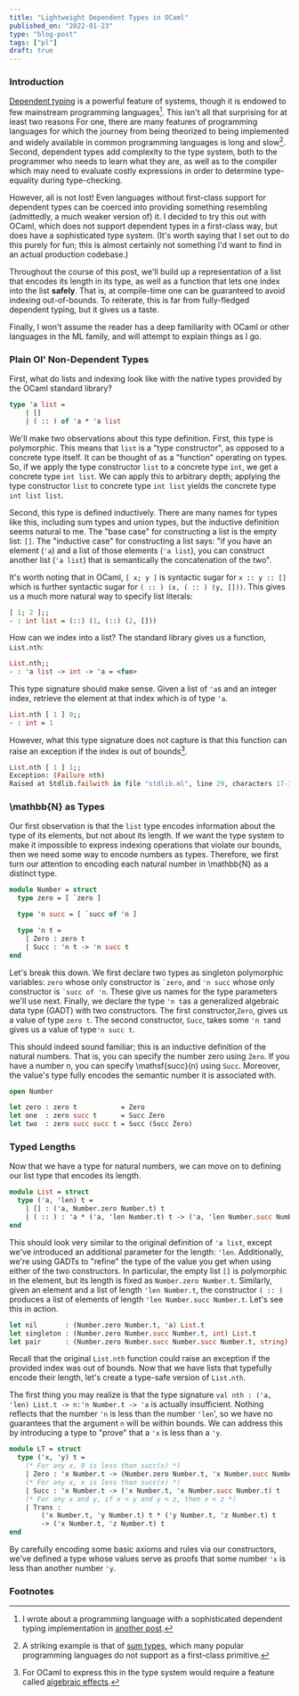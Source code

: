 ```yaml
---
title: "Lightweight Dependent Types in OCaml"
published_on: "2022-01-23"
type: "blog-post"
tags: ["pl"]
draft: true
---
```



### Introduction

[Dependent typing](https://en.wikipedia.org/wiki/Dependent_type) is a powerful
feature of systems, though it is endowed to few mainstream programming
languages[^1]. This isn't all that surprising for at least two reasons For one,
there are many features of programming languages for which the journey from
being theorized to being implemented and widely available in common programming
languages is long and slow[^2]. Second, dependent types add complexity to the
type system, both to the programmer who needs to learn what they are, as well as
to the compiler which may need to evaluate costly expressions in order to
determine type-equality during type-checking.

However, all is not lost! Even languages without first-class support for
dependent types can be coerced into providing something resembling (admittedly,
a much weaker version of) it. I decided to try this out with OCaml, which does
not support dependent types in a first-class way, but does have a sophisticated
type system. (It's worth saying that I set out to do this purely for fun; this
is almost certainly not something I'd want to find in an actual production
codebase.)

Throughout the course of this post, we'll build up a representation of a list
that encodes its length in its type, as well as a function that lets one index
into the list **safely**. That is, at compile-time one can be guaranteed to
avoid indexing out-of-bounds. To reiterate, this is far from fully-fledged
dependent typing, but it gives us a taste.

Finally, I won't assume the reader has a deep familiarity with OCaml or other
languages in the ML family, and will attempt to explain things as I go.

### Plain Ol' Non-Dependent Types

First, what do lists and indexing look like with the native types provided by
the OCaml standard library?

```ocaml
type 'a list =
    | []
    | ( :: ) of 'a * 'a list
```

We'll make two observations about this type definition. First, this type is
polymorphic. This means that `list` is a "type constructor", as opposed to a
concrete type itself. It can be thought of as a "function" operating on types.
So, if we apply the type constructor `list` to a concrete type `int`, we get a
concrete type `int list`. We can apply this to arbitrary depth; applying the
type constructor `list` to concrete type `int list` yields the concrete type
`int list list`.

Second, this type is defined inductively. There are many names for types like
this, including sum types and union types, but the inductive definition seems
natural to me. The "base case" for constructing a list is the empty list: `[]`.
The "inductive case" for constructing a list says: "if you have an element
(`'a`) and a list of those elements (`'a list`), you can construct another list
(`'a list`) that is semantically the concatenation of the two".

It's worth noting that in OCaml, `[ x; y ]` is syntactic sugar for `x :: y :: []` which is further syntactic sugar for `( :: ) (x, ( :: ) (y, []))`. This
gives us a much more natural way to specify list literals:

```ocaml
[ 1; 2 ];;
- : int list = (::) (1, (::) (2, []))
```

How can we index into a list? The standard library gives us a function, `List.nth`:

```ocaml
List.nth;;
- : 'a list -> int -> 'a = <fun>
```

This type signature should make sense. Given a list of `'a`s and an integer
index, retrieve the element at that index which is of type `'a`.

```ocaml
List.nth [ 1 ] 0;;
- : int = 1
```

However, what this type signature does not capture is that this function can
raise an exception if the index is out of bounds[^3].

```ocaml
List.nth [ 1 ] 1;;
Exception: (Failure nth)
Raised at Stdlib.failwith in file "stdlib.ml", line 29, characters 17-33
```

### <IM>\mathbb{N}</IM> as Types

Our first observation is that the `list` type encodes information about the type
of its elements, but not about its length. If we want the type system to make it
impossible to express indexing operations that violate our bounds, then we need
some way to encode numbers as types. Therefore, we first turn our attention to
encoding each natural number in <IM>\mathbb{N}</IM> as a distinct type.

```ocaml
module Number = struct
  type zero = [ `zero ]

  type 'n succ = [ `succ of 'n ]

  type 'n t =
    | Zero : zero t
    | Succ : 'n t -> 'n succ t
end
```

Let's break this down. We first declare two types as singleton polymorphic
variables: `zero` whose only constructor is `` `zero ``, and `'n succ` whose
only constructor is `` `succ of 'n ``. These give us names for the type
parameters we'll use next. Finally, we declare the type `'n t`as a generalized
algebraic data type (GADT) with two constructors. The first constructor,`Zero`,
gives us a value of type `zero t`. The second constructor, `Succ`, takes some
`'n t`and gives us a value of type`'n succ t`.

This should indeed sound familiar; this is an inductive definition of the
natural numbers. That is, you can specify the number zero using `Zero`. If you
have a number <IM>n</IM>, you can specify <IM>\mathsf{succ}(n)</IM> using `Succ`.
Moreover, the value's type fully encodes the semantic number it is associated
with.

```ocaml
open Number

let zero : zero t           = Zero
let one  : zero succ t      = Succ Zero
let two  : zero succ succ t = Succ (Succ Zero)
```

### Typed Lengths

Now that we have a type for natural numbers, we can move on to defining our list
type that encodes its length.

```ocaml
module List = struct
  type ('a, 'len) t =
    | [] : ('a, Number.zero Number.t) t
    | ( :: ) : 'a * ('a, 'len Number.t) t -> ('a, 'len Number.succ Number.t) t
end
```

This should look very similar to the original definition of `'a list`, except
we've introduced an additional parameter for the length: `'len`. Additionally,
we're using GADTs to "refine" the type of the value you get when using either of
the two constructors. In particular, the empty list `[]` is polymorphic in the
element, but its length is fixed as `Number.zero Number.t`. Similarly, given an
element and a list of length `'len Number.t`, the constructor `( :: )` produces
a list of elements of length `'len Number.succ Number.t`. Let's see this in
action.

```ocaml
let nil       : (Number.zero Number.t, 'a) List.t                             = List.[]
let singleton : (Number.zero Number.succ Number.t, int) List.t                = List.[ 1 ]
let pair      : (Number.zero Number.succ Number.succ Number.t, string) List.t = List.[ "a"; "b" ]
```

Recall that the original `List.nth` function could raise an exception if the
provided index was out of bounds. Now that we have lists that typefully encode
their length, let's create a type-safe version of `List.nth`.

The first thing you may realize is that the type signature `val nth : ('a, 'len) List.t -> n:'n Number.t -> 'a` is actually insufficient. Nothing reflects that
the number `'n` is less than the number `'len`', so we have no guarantees that
the argument `n` will be within bounds. We can address this by introducing a
type to "prove" that a `'x` is less than a `'y`.

```ocaml
module LT = struct
  type ('x, 'y) t =
    (* For any x, 0 is less than succ(x) *)
    | Zero : 'x Number.t -> (Number.zero Number.t, 'x Number.succ Number.t) t
    (* For any x, x is less than succ(x) *)
    | Succ : 'x Number.t -> ('x Number.t, 'x Number.succ Number.t) t
    (* For any x and y, if x < y and y < z, then x < z *)
    | Trans :
        ('x Number.t, 'y Number.t) t * ('y Number.t, 'z Number.t) t
        -> ('x Number.t, 'z Number.t) t
end
```

By carefully encoding some basic axioms and rules via our constructors, we've
defined a type whose values serve as proofs that some number `'x` is less than
another number `'y`.

### Footnotes

[^1]:
    I wrote about a programming language with a sophisticated dependent typing
    implementation in [another post](/lean-type-safety).

[^2]:
    A striking example is that of [sum
    types](https://en.wikipedia.org/wiki/Tagged_union), which many popular
    programming languages do not support as a first-class primitive.

[^3]:
    For OCaml to express this in the type system would require a feature called
    [algebraic effects](https://en.wikipedia.org/wiki/Effect_system).
